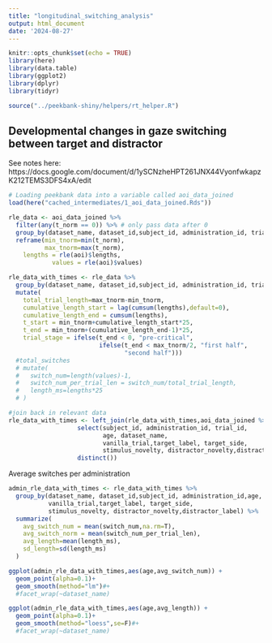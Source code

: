 ```yaml
---
title: "longitudinal_switching_analysis"
output: html_document
date: '2024-08-27'
---
```


```r
knitr::opts_chunk$set(echo = TRUE)
library(here)
library(data.table)
library(ggplot2)
library(dplyr)
library(tidyr)

source("../peekbank-shiny/helpers/rt_helper.R")
```

## Developmental changes in gaze switching between target and distractor

See notes here: https://docs.google.com/document/d/1ySCNzheHPT261JNX44VyonfwkapzK212TEMS3DFS4xA/edit

```r
# Loading peekbank data into a variable called aoi_data_joined
load(here("cached_intermediates/1_aoi_data_joined.Rds"))
```

```r
rle_data <- aoi_data_joined %>%
  filter(any(t_norm == 0)) %>% # only pass data after 0
  group_by(dataset_name, dataset_id,subject_id, administration_id, trial_id) %>%
  reframe(min_tnorm=min(t_norm),
          max_tnorm=max(t_norm),
    lengths = rle(aoi)$lengths, 
            values = rle(aoi)$values) 

rle_data_with_times <- rle_data %>%
  group_by(dataset_name, dataset_id,subject_id, administration_id, trial_id) %>%
  mutate(
    total_trial_length=max_tnorm-min_tnorm,
    cumulative_length_start = lag(cumsum(lengths),default=0),
    cumulative_length_end = cumsum(lengths),
    t_start = min_tnorm+cumulative_length_start*25,
    t_end = min_tnorm+(cumulative_length_end-1)*25,
    trial_stage = ifelse(t_end < 0, "pre-critical",
                         ifelse(t_end < max_tnorm/2, "first half",
                                "second half")))
  #total_switches
  # mutate(
  #   switch_num=length(values)-1,
  #   switch_num_per_trial_len = switch_num/total_trial_length,
  #   length_ms=lengths*25
  # )

#join back in relevant data
rle_data_with_times <- left_join(rle_data_with_times,aoi_data_joined %>%
                   select(subject_id, administration_id, trial_id, 
                          age, dataset_name,
                          vanilla_trial,target_label, target_side,
                          stimulus_novelty, distractor_novelty,distractor_label) %>%
                   distinct())
```

Average switches per administration

```r
admin_rle_data_with_times <- rle_data_with_times %>%
  group_by(dataset_name, dataset_id,subject_id, administration_id,age,
           vanilla_trial,target_label, target_side,
           stimulus_novelty, distractor_novelty,distractor_label) %>%
  summarize(
    avg_switch_num = mean(switch_num,na.rm=T),
    avg_switch_norm = mean(switch_num_per_trial_len),
    avg_length=mean(length_ms),
    sd_length=sd(length_ms)
  )
```

```r
ggplot(admin_rle_data_with_times,aes(age,avg_switch_num)) +
  geom_point(alpha=0.1)+
  geom_smooth(method="lm")#+
  #facet_wrap(~dataset_name)

ggplot(admin_rle_data_with_times,aes(age,avg_length)) +
  geom_point(alpha=0.1)+
  geom_smooth(method="loess",se=F)#+
  #facet_wrap(~dataset_name)




```


